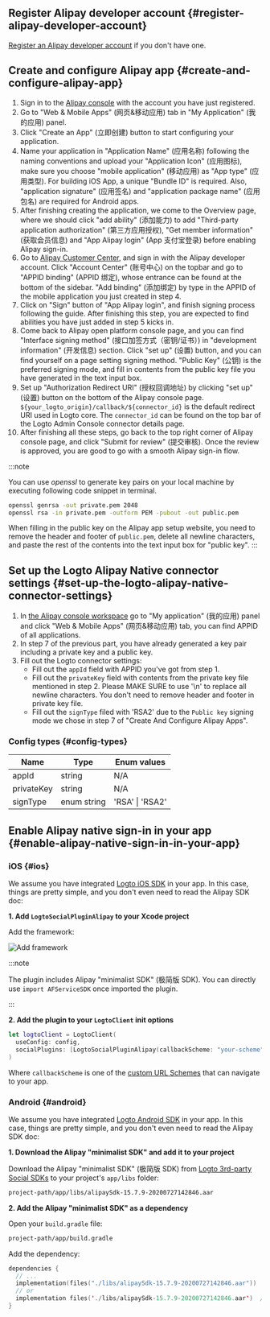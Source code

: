 ## Register Alipay developer account \{#register-alipay-developer-account}

[Register an Alipay developer account](https://certifyweb.alipay.com/certify/reg/guide#/) if you don't have one.

## Create and configure Alipay app \{#create-and-configure-alipay-app}

1. Sign in to the [Alipay console](https://open.alipay.com/) with the account you have just registered.
2. Go to "Web & Mobile Apps" (网页&移动应用) tab in "My Application" (我的应用) panel.
3. Click "Create an App" (立即创建) button to start configuring your application.
4. Name your application in "Application Name" (应用名称) following the naming conventions and upload your "Application Icon" (应用图标), make sure you choose "mobile application" (移动应用) as "App type" (应用类型). For building iOS App, a unique "Bundle ID" is required. Also, "application signature" (应用签名) and "application package name" (应用包名) are required for Android apps.
5. After finishing creating the application, we come to the Overview page, where we should click "add ability" (添加能力) to add "Third-party application authorization" (第三方应用授权), "Get member information" (获取会员信息) and "App Alipay login" (App 支付宝登录) before enabling Alipay sign-in.
6. Go to [Alipay Customer Center](https://b.alipay.com/index2.htm), and sign in with the Alipay developer account. Click "Account Center" (账号中心) on the topbar and go to "APPID binding" (APPID 绑定), whose entrance can be found at the bottom of the sidebar. "Add binding" (添加绑定) by type in the APPID of the mobile application you just created in step 4.
7. Click on "Sign" button of "App Alipay login", and finish signing process following the guide. After finishing this step, you are expected to find abilities you have just added in step 5 kicks in.
8. Come back to Alipay open platform console page, and you can find "Interface signing method" (接口加签方式（密钥/证书）) in "development information" (开发信息) section. Click "set up" (设置) button, and you can find yourself on a page setting signing method. "Public Key" (公钥) is the preferred signing mode, and fill in contents from the public key file you have generated in the text input box.
9. Set up "Authorization Redirect URI" (授权回调地址) by clicking "set up" (设置) button on the bottom of the Alipay console page. `${your_logto_origin}/callback/${connector_id}` is the default redirect URI used in Logto core. The `connector_id` can be found on the top bar of the Logto Admin Console connector details page.
10. After finishing all these steps, go back to the top right corner of Alipay console page, and click "Submit for review" (提交审核). Once the review is approved, you are good to go with a smooth Alipay sign-in flow.

:::note

You can use _openssl_ to generate key pairs on your local machine by executing following code snippet in terminal.

```bash
openssl genrsa -out private.pem 2048
openssl rsa -in private.pem -outform PEM -pubout -out public.pem
```

When filling in the public key on the Alipay app setup website, you need to remove the header and footer of `public.pem`, delete all newline characters, and paste the rest of the contents into the text input box for "public key".
:::

## Set up the Logto Alipay Native connector settings \{#set-up-the-logto-alipay-native-connector-settings}

1. In [the Alipay console workspace](https://open.alipay.com/dev/workspace) go to "My application" (我的应用) panel and click "Web & Mobile Apps" (网页&移动应用) tab, you can find APPID of all applications.
2. In step 7 of the previous part, you have already generated a key pair including a private key and a public key.
3. Fill out the Logto connector settings:
   - Fill out the `appId` field with APPID you've got from step 1.
   - Fill out the `privateKey` field with contents from the private key file mentioned in step 2. Please MAKE SURE to use '\n' to replace all newline characters. You don't need to remove header and footer in private key file.
   - Fill out the `signType` filed with 'RSA2' due to the `Public key` signing mode we chose in step 7 of "Create And Configure Alipay Apps".

### Config types \{#config-types}

| Name       | Type        | Enum values     |
| ---------- | ----------- | --------------- |
| appId      | string      | N/A             |
| privateKey | string      | N/A             |
| signType   | enum string | 'RSA' \| 'RSA2' |

## Enable Alipay native sign-in in your app \{#enable-alipay-native-sign-in-in-your-app}

### iOS \{#ios}

We assume you have integrated [Logto iOS SDK](/quick-starts/swift) in your app. In this case, things are pretty simple, and you don't even need to read the Alipay SDK doc:

**1. Add `LogtoSocialPluginAlipay` to your Xcode project**

Add the framework:

<img src="/img/assets/add-framework.png" alt="Add framework" />

:::note

The plugin includes Alipay "minimalist SDK" (极简版 SDK). You can directly use `import AFServiceSDK` once imported the plugin.

:::

**2. Add the plugin to your `LogtoClient` init options**

```swift
let logtoClient = LogtoClient(
  useConfig: config,
  socialPlugins: [LogtoSocialPluginAlipay(callbackScheme: "your-scheme")]
)
```

Where `callbackScheme` is one of the [custom URL Schemes](https://developer.apple.com/documentation/xcode/defining-a-custom-url-scheme-for-your-app) that can navigate to your app.

### Android \{#android}

We assume you have integrated [Logto Android SDK](/quick-starts/android) in your app. In this case, things are pretty simple, and you don't even need to read the Alipay SDK doc:

**1. Download the Alipay "minimalist SDK" and add it to your project**

Download the Alipay "minimalist SDK" (极简版 SDK) from [Logto 3rd-party Social SDKs](https://github.com/logto-io/social-sdks/blob/master/alipay/android/alipaySdk-15.7.9-20200727142846.aar) to your project's `app/libs` folder:

```bash
project-path/app/libs/alipaySdk-15.7.9-20200727142846.aar
```

**2. Add the Alipay "minimalist SDK" as a dependency**

Open your `build.gradle` file:

```bash
project-path/app/build.gradle
```

Add the dependency:

```kotlin
dependencies {
  // ...
  implementation(files("./libs/alipaySdk-15.7.9-20200727142846.aar"))  // kotlin-script
  // or
  implementation files('./libs/alipaySdk-15.7.9-20200727142846.aar')  // groovy-script
}
```
